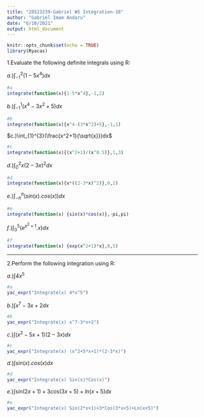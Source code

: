 ```yaml
---
title: "20523239-Gabriel WS Integration-18"
author: "Gabriel Imam Andaru"
date: "6/10/2021"
output: html_document
---
```


```r
knitr::opts_chunk$set(echo = TRUE)
library(Ryacas)
```


1.Evaluate the following definite integrals using R:

$a.)\int_{-1}^{2}(1-5x^4)dx$

```r
#a
integrate(function(x){1-5*x^4},-1,2)
```

$b.)\int_{-1}^{1}(x^4-3x^2+5)dx$

```r
#b
integrate(function(x){x^4-(3*x^2)+5},-1,1)
```

$c.)\int_{1}^{3}(\frac{x^2+1}{\sqrt{x}})dx$

```r
#c
integrate(function(x){(x^2+1)/(x^0.5)},1,3)
```

$d.)\int_{0}^{2}x(2-3x)^2dx$

```r
#d
integrate(function(x){x*((2-3*x)^2)},0,2)
```

$e.)\int_{-\pi}^{\pi}(sin(x).cos(x))dx$

```r
#e
integrate(function(x) {sin(x)*cos(x)},-pi,pi)
```

$f.)\int_{0}^{5}(e^{x^2+1}.x)dx$

```r
#f
integrate(function(x) {exp(x^2+1)*x},0,5)
```


***

2.Perform the following integration using R:

$a.)\int{4x^5}$

```r
#a
yac_expr("Integrate(x) 4*x^5")
```

$b.)\int{x^7-3x+2}dx$
```r
#b
yac_expr("Integrate(x) x^7-3*x+2")
```

$c.)\int{(x^2-5x+1)(2-3x)dx}$
```r
#c
yac_expr("Integrate(x) (x^2+5*x+1)*(2-3*x)")
```

$d.)\int{sin(x).cos(x)dx}$

```r
#d
yac_expr("Integrate(x) Sin(x)*Cos(x)")
```

$e.)\int{sin(2x+1)+3cos(3x+5)+ln(x+5)dx}$

```r
#e
yac_expr("Integrate(x) Sin(2*x+1)+3*Cos(3*x+5)+Ln(x+5)")
```




